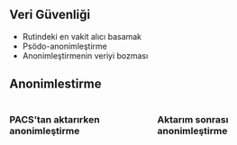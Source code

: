 ## Veri Güvenliği

- Rutindeki en vakit alıcı basamak
- Psödo-anonimleştirme
- Anonimleştirmenin veriyi bozması


## Anonimlestirme


::::: columns

::: {.column width="50%"}

### PACS'tan aktarırken anonimleştirme

:::

::: {.column width="50%"}

### Aktarım sonrası anonimleştirme

:::

:::::




::: {.notes} 
:::

